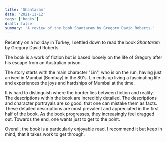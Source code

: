 ```yaml
---
title: 'Shantaram'
date: '2021-11-12'
tags: ['books']
draft: false
summary: 'A review of the book Shantaram by Gregory David Roberts.'
---
```


Recently on a holiday in Turkey, I settled down to read the book _Shantaram_ by Gregory David Roberts.

The book is a work of fiction but is based loosely on the life of Gregory after his escape from an Australian prison.

The story starts with the main character "Lin", who is on the run, having just arrived in Mumbai (Bombay) in the 80's.
Lin ends up living a fascinating life and experiences the joys and hardships of Mumbai at the time.

It is hard to distinguish where the border lies between fiction and reality.
The descriptions within the book are incredibly detailed.
The descriptions and character portrayals are so good, that one can mistake them as facts.
These detailed descriptions are most prevalent and appreciated in the first half of the book.
As the book progresses, they increasingly feel dragged out.
Towards the end, one wants just to get to the point.

Overall, the book is a particularly enjoyable read. I recommend it but keep in mind, that it takes work to get through.
